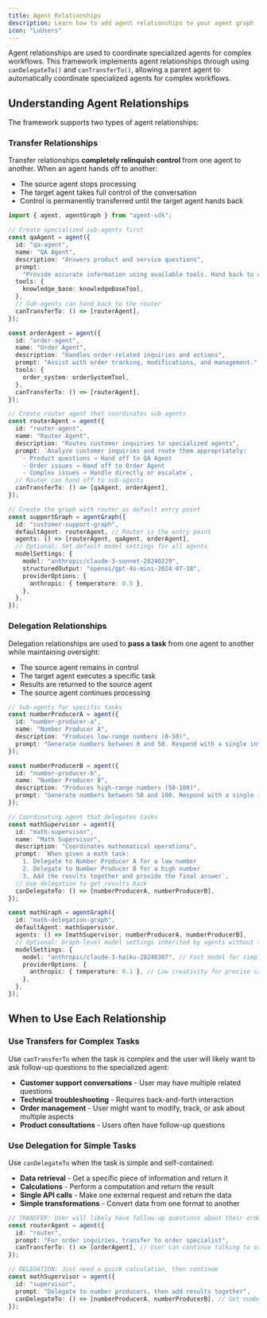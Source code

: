 ```yaml
---
title: Agent Relationships
description: Learn how to add agent relationships to your agent graph
icon: "LuUsers"
---
```


Agent relationships are used to coordinate specialized agents for complex workflows. This framework implements agent relationships through using `canDelegateTo()` and `canTransferTo()`, allowing a parent agent to automatically coordinate specialized agents for complex workflows.

## Understanding Agent Relationships

The framework supports two types of agent relationships:

### Transfer Relationships

Transfer relationships **completely relinquish control** from one agent to another. When an agent hands off to another:

- The source agent stops processing
- The target agent takes full control of the conversation
- Control is permanently transferred until the target agent hands back

```typescript
import { agent, agentGraph } from "agent-sdk";

// Create specialized sub-agents first
const qaAgent = agent({
  id: "qa-agent",
  name: "QA Agent",
  description: "Answers product and service questions",
  prompt:
    "Provide accurate information using available tools. Hand back to router if unable to help.",
  tools: {
    knowledge_base: knowledgeBaseTool,
  },
  // Sub-agents can hand back to the router
  canTransferTo: () => [routerAgent],
});

const orderAgent = agent({
  id: "order-agent",
  name: "Order Agent",
  description: "Handles order-related inquiries and actions",
  prompt: "Assist with order tracking, modifications, and management.",
  tools: {
    order_system: orderSystemTool,
  },
  canTransferTo: () => [routerAgent],
});

// Create router agent that coordinates sub-agents
const routerAgent = agent({
  id: "router-agent",
  name: "Router Agent",
  description: "Routes customer inquiries to specialized agents",
  prompt: `Analyze customer inquiries and route them appropriately:
    - Product questions → Hand off to QA Agent
    - Order issues → Hand off to Order Agent
    - Complex issues → Handle directly or escalate`,
  // Router can hand off to sub-agents
  canTransferTo: () => [qaAgent, orderAgent],
});

// Create the graph with router as default entry point
const supportGraph = agentGraph({
  id: "customer-support-graph",
  defaultAgent: routerAgent, // Router is the entry point
  agents: () => [routerAgent, qaAgent, orderAgent],
  // Optional: Set default model settings for all agents
  modelSettings: {
    model: "anthropic/claude-3-sonnet-20240229",
    structuredOutput: "openai/gpt-4o-mini-2024-07-18",
    providerOptions: {
      anthropic: { temperature: 0.5 },
    },
  },
});
```

### Delegation Relationships

Delegation relationships are used to **pass a task** from one agent to another while maintaining oversight:

- The source agent remains in control
- The target agent executes a specific task
- Results are returned to the source agent
- The source agent continues processing

```typescript
// Sub-agents for specific tasks
const numberProducerA = agent({
  id: "number-producer-a",
  name: "Number Producer A",
  description: "Produces low-range numbers (0-50)",
  prompt: "Generate numbers between 0 and 50. Respond with a single integer.",
});

const numberProducerB = agent({
  id: "number-producer-b",
  name: "Number Producer B",
  description: "Produces high-range numbers (50-100)",
  prompt: "Generate numbers between 50 and 100. Respond with a single integer.",
});

// Coordinating agent that delegates tasks
const mathSupervisor = agent({
  id: "math-supervisor",
  name: "Math Supervisor",
  description: "Coordinates mathematical operations",
  prompt: `When given a math task:
    1. Delegate to Number Producer A for a low number
    2. Delegate to Number Producer B for a high number  
    3. Add the results together and provide the final answer`,
  // Use delegation to get results back
  canDelegateTo: () => [numberProducerA, numberProducerB],
});

const mathGraph = agentGraph({
  id: "math-delegation-graph",
  defaultAgent: mathSupervisor,
  agents: () => [mathSupervisor, numberProducerA, numberProducerB],
  // Optional: Graph-level model settings inherited by agents without their own config
  modelSettings: {
    model: "anthropic/claude-3-haiku-20240307", // Fast model for simple math tasks
    providerOptions: {
      anthropic: { temperature: 0.1 }, // Low creativity for precise calculations
    },
  },
});
```

## When to Use Each Relationship

### Use Transfers for Complex Tasks

Use `canTransferTo` when the task is complex and the user will likely want to ask follow-up questions to the specialized agent:

- **Customer support conversations** - User may have multiple related questions
- **Technical troubleshooting** - Requires back-and-forth interaction
- **Order management** - User might want to modify, track, or ask about multiple aspects
- **Product consultations** - Users often have follow-up questions

### Use Delegation for Simple Tasks

Use `canDelegateTo` when the task is simple and self-contained:

- **Data retrieval** - Get a specific piece of information and return it
- **Calculations** - Perform a computation and return the result
- **Single API calls** - Make one external request and return the data
- **Simple transformations** - Convert data from one format to another

```typescript
// TRANSFER: User will likely have follow-up questions about their order
const routerAgent = agent({
  id: "router",
  prompt: "For order inquiries, transfer to order specialist",
  canTransferTo: () => [orderAgent], // User can continue talking to order agent
});

// DELEGATION: Just need a quick calculation, then continue
const mathSupervisor = agent({
  id: "supervisor",
  prompt: "Delegate to number producers, then add results together",
  canDelegateTo: () => [numberProducerA, numberProducerB], // Get numbers and continue
});
```
